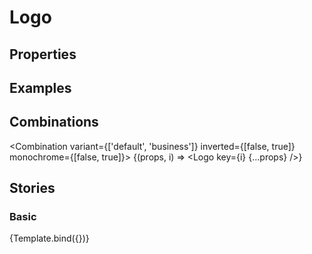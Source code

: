 
<Meta title="Essentials/Logo" />


# Logo

## Properties

<LogoPropsTable />

## Examples

<Canvas>
    <Logo variant="business" />
</Canvas>

## Combinations

<Combination variant={['default', 'business']} inverted={[false, true]} monochrome={[false, true]}>
    {(props, i) => <Logo key={i} {...props} />}
</Combination>

## Stories

### Basic

<Canvas>
    <Story
        name="Basic"
        args={{
            variant: 'default'
        }}
    >
        {Template.bind({})}
    </Story>
</Canvas>
